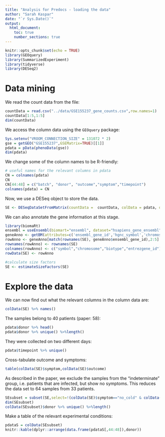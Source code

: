 ```yaml
---
title: "Analysis for Predocs - loading the data"
author: "Sarah Kaspar"
date: "`r Sys.Date()`"
output: 
  html_document:
    toc: true
    number_sections: true
---
```


```r
knitr::opts_chunk$set(echo = TRUE)
library(GEOquery)
library(SummarizedExperiment)
library(tidyverse)
library(DESeq2)
```

# Data mining

We read the count data from the file:
```r
countData = read.csv("../data/GSE155237_gene_counts.csv",row.names=1)
countData[1:5,1:5]
dim(countData)
```

We access the column data using the `GEOquery` package:
```r
Sys.setenv("VROOM_CONNECTION_SIZE" = 131072 * 2)
gse = getGEO("GSE155237",GSEMatrix=TRUE)[[1]]
pdata = pData(phenoData(gse))
dim(pdata)
```

We change some of the column names to be R-friendly:
```r
# useful names for the relevant columns in pdata
CN = colnames(pdata)
CN
CN[44:48] = c("batch", "donor", "outcome","symptom","timepoint")
colnames(pdata) = CN
```

Now, we use a DESeq object to store the data.
```r
SE <- DESeqDataSetFromMatrix(countData =  countData, colData = pdata, design = ~ 1)
```

We can also annotate the gene information at this stage.
```r
library(biomaRt)
ensembl = useEnsembl(biomart="ensembl", dataset="hsapiens_gene_ensembl")
geneAnno <- getBM(attributes=c('ensembl_gene_id','hgnc_symbol','chromosome_name', 'gene_biotype', 'entrezgene_id'), mart = ensembl)
rowAnno <- geneAnno[match(rownames(SE), geneAnno$ensembl_gene_id),2:5]
rownames(rowAnno) <- rownames(SE)
colnames(rowAnno) <- c("symbol","chromosome","biotype","entrezgene_id")
rowData(SE) <- rowAnno

#calculate size factors
SE <- estimateSizeFactors(SE)
```


# Explore the data
We can now find out what the relevant columns in the column data are:

```r
colData(SE) %>% names()
```
The samples belong to 40 patients (paper: 58):
```r
pdata$donor %>% head()
pdata$donor %>% unique() %>%length()
```

They were collected on two different days:
```r
pdata$timepoint %>% unique()
```


Cross-tabulate outcome and symptoms:
```r
table(colData(SE)$symptom,colData(SE)$outcome)
```

As described in the paper, we exclude the samples from the "indeterminate" group, i.e. patients that are infected, but show no symptoms. This reduces the data set to 64 samples from 33 patients.

```r
SEsubset = subset(SE,select=!(colData(SE)$symptom=="no_cold" & colData(SE)$outcome=="Infected"))
dim(SEsubset)
colData(SEsubset)$donor %>% unique() %>%length()
```


Make a table of the relevant experimental conditions:

```r
pdataS = colData(SEsubset)
knitr::kable(dplyr::arrange(data.frame(pdataS[,44:48]),donor))
```
